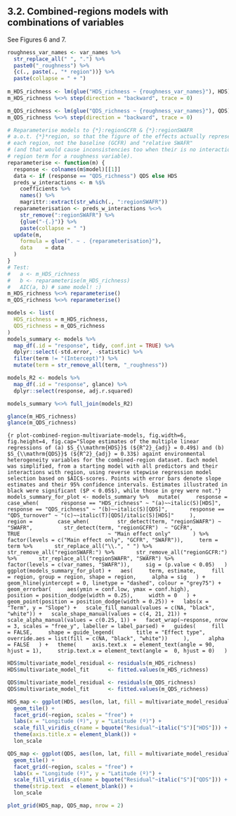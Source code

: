 ## 3.2. Combined-regions models with combinations of variables

See Figures 6 and 7.

```r
roughness_var_names <- var_names %>%
  str_replace_all(" ", ".") %>%
  paste0("_roughness") %>%
  {c(., paste(., "* region"))} %>%
  paste(collapse = " + ")
  
m_HDS_richness <- lm(glue("HDS_richness ~ {roughness_var_names}"), HDS)
m_HDS_richness %<>% step(direction = "backward", trace = 0)

m_QDS_richness <- lm(glue("QDS_richness ~ {roughness_var_names}"), QDS)
m_QDS_richness %<>% step(direction = "backward", trace = 0)
```

```r
# Reparameterise models to {*}:regionGCFR & {*}:regionSWAFR
# a.o.t. {*}*region, so that the figure of the effects actually represents
# each region, not the baseline (GCFR) and "relative SWAFR"
# (and that would cause inconsistencies too when their is no interaction with
# region term for a roughness variable).
reparameterise <- function(m) {
  response <- colnames(m$model)[[1]]
  data <- if (response == "QDS_richness") QDS else HDS
  preds_w_interactions <- m %$%
    coefficients %>%
    names() %>%
    magrittr::extract(str_which(., ":regionSWAFR"))
  reparameterisation <- preds_w_interactions %<>%
    str_remove(":regionSWAFR") %>%
    {glue("-{.}")} %>%
    paste(collapse = " ")
  update(m,
    formula = glue(". ~ . {reparameterisation}"),
    data    = data
  )
}
# Test:
#   a <- m_HDS_richness
#   b <- reparameterise(m_HDS_richness)
#   AIC(a, b) # same model! :)
m_HDS_richness %<>% reparameterise()
m_QDS_richness %<>% reparameterise()
```

```r
models <- list(
  HDS_richness = m_HDS_richness,
  QDS_richness = m_QDS_richness
)
models_summary <- models %>%
  map_df(.id = "response", tidy, conf.int = TRUE) %>%
  dplyr::select(-std.error, -statistic) %>%
  filter(term != "(Intercept)") %>%
  mutate(term = str_remove_all(term, "_roughness"))

models_R2 <- models %>%
  map_df(.id = "response", glance) %>%
  dplyr::select(response, adj.r.squared)

models_summary %<>% full_join(models_R2)
```

```r
glance(m_HDS_richness)
glance(m_QDS_richness)
```

```{r plot-combined-region-multivariate-models, fig.width=6, fig.height=4, fig.cap="Slope estimates of the multiple linear regressions of (a) $S_{\\mathrm{HDS}}$ (${R^2}_{adj} = 0.49$) and (b) $S_{\\mathrm{QDS}}$ (${R^2}_{adj} = 0.33$) againt environmental heterogeneity variables for the combined-region dataset. Each model was simplified, from a starting model with all predictors and their interactions with region, using reverse stepwise regression model selection based on $AIC$-scores. Points with error bars denote slope estimates and their 95% confidence intervals. Estimates illustrated in black were significant ($P < 0.05$), while those in grey were not."}
models_summary_for_plot <- models_summary %>%
  mutate(
    response = case_when(
      response == "HDS_richness" ~ "(a)~~italic(S)[HDS]",
      response == "QDS_richness" ~ "(b)~~italic(S)[QDS]",
      response == "QDS_turnover" ~ "(c)~~italic(T)[QDS]/italic(S)[HDS]"
    ),
    region = 
      case_when(
        str_detect(term, "regionSWAFR") ~ "SWAFR", 
        str_detect(term, "regionGCFR")  ~ "GCFR",
        TRUE                            ~ "Main effect only"
      ) %>%
      factor(levels = c("Main effect only", "GCFR", "SWAFR")),
    term = term %>%
      str_replace_all("\\.", " ") %>%
      str_remove_all("regionSWAFR:") %>%
      str_remove_all("regionGCFR:") %>%
      str_replace_all("regionSWAFR", "SWAFR") %>%
      factor(levels = c(var_names, "SWAFR")),
    sig = (p.value < 0.05)
  )
ggplot(models_summary_for_plot) +
  aes(
    term, estimate,
    fill = region, group = region, shape = region,
    alpha = sig
  ) +
  geom_hline(yintercept = 0, linetype = "dashed", colour = "grey75") +
  geom_errorbar(
    aes(ymin = conf.low, ymax = conf.high),
    position = position_dodge(width = 0.25),
    width = 0
  ) +
  geom_point(position = position_dodge(width = 0.25)) +
  labs(x = "Term", y = "Slope") +
  scale_fill_manual(values = c(NA, "black", "white")) +
  scale_shape_manual(values = c(4, 21, 21)) +
  scale_alpha_manual(values = c(0.25, 1)) +
  facet_wrap(~response, nrow = 3, scales = "free_y", labeller = label_parsed) +
  guides(
    fill = FALSE,
    shape = guide_legend(
      title = "Effect type",
      override.aes = list(fill = c(NA, "black", "white"))
    ), 
    alpha = FALSE
  ) +
  theme(
    axis.text.x  = element_text(angle = 90, hjust = 1),
    strip.text.x = element_text(angle =  0, hjust = 0)
  )
```

```r
HDS$multivariate_model_residual <- residuals(m_HDS_richness)
HDS$multivariate_model_fit      <- fitted.values(m_HDS_richness)

QDS$multivariate_model_residual <- residuals(m_QDS_richness)
QDS$multivariate_model_fit      <- fitted.values(m_QDS_richness)

HDS_map <- ggplot(HDS, aes(lon, lat, fill = multivariate_model_residual)) +
  geom_tile() +
  facet_grid(~region, scales = "free") +
  labs(x = "Longitude (º)", y = "Latitude (º)") +
  scale_fill_viridis_c(name = bquote("Residual"~italic("S")["HDS"])) +
  theme(axis.title.x = element_blank()) +
  lon_scale

QDS_map <- ggplot(QDS, aes(lon, lat, fill = multivariate_model_residual)) +
  geom_tile() +
  facet_grid(~region, scales = "free") +
  labs(x = "Longitude (º)", y = "Latitude (º)") +
  scale_fill_viridis_c(name = bquote("Residual"~italic("S")["QDS"])) +
  theme(strip.text  = element_blank()) +
  lon_scale

plot_grid(HDS_map, QDS_map, nrow = 2)
```

